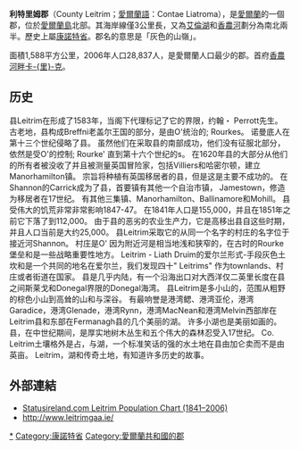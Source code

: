 {{Link style|time=2015-12-13T12:38:46+00:00}}
{{noteTA
|1=zh-hans:利特里姆;zh-hant:利特里姆;zh-tw:利特林;
}}

{{Infobox settlement
|name                   = 利特里姆郡
|other_name             = <small>''Contae Liatroma''</small>
|image_shield           = County Leitrim arms.svg
|image_map              = Island of Ireland location map Leitrim.svg
|coordinates_display    = inline,title
|coordinates_type       = dim:100000_region:IE
|latd                   = 54.117
|longd                  = -8.000
|area_total_km2         = 1588
|area_rank              = [[:en:List_of_Irish_counties_by_area|26th]]
|seat_type              = [[郡治|郡治]]
|seat                   = [[香農河畔卡里克|香農河畔卡里克]]
|blank_name_sec1        = {{tsl|en|Vehicle registration plates of Ireland|愛爾蘭車輛牌照|車輛牌照}}
|blank_info_sec1        = LM
|population_total       = 31798
|population_rank        = [[:en:List_of_Irish_counties_by_population|32nd]]
|population_as_of       = 2011
|government_type        = [[:en:Leitrim_County_Council|郡議會]]
|subdivision_type3      = 下議院
|subdivision_name3      = [[:en:Roscommon–South_Leitrim_(Dáil_Éireann_constituency)|羅斯康芒- 南利特里姆]]<br>[[:en:Sligo–North_Leitrim_(Dáil_Éireann_constituency)|斯萊戈- 北利特里姆]]
|subdivision_type4      = 歐盟議會
|subdivision_name4      = [[:en:North-West_(European_Parliament_constituency)|西北]]
|subdivision_type       = [[主權國家|國家]]
|subdivision_name       = [[愛爾蘭共和國|愛爾蘭]]
|subdivision_type1      = [[愛爾蘭省份|省份]]
|subdivision_name1      = [[康諾特省|康諾特]]
|website                = {{URL|www.leitrim.ie}}
}}
'''利特里姆郡'''（County Leitrim；[[愛爾蘭語|愛爾蘭語]]：Contae Liatroma），是[[愛爾蘭共和國|愛爾蘭]]的一個郡，位於[[愛爾蘭島|愛爾蘭島]]北部。其海岸線僅3公里長，又為[[艾倫湖|艾倫湖]]和[[香農河|香農河]]劃分為南北兩半。歷史上屬[[康諾特省|康諾特省]]。郡名的意思是「灰色的山嶺」。

面積1,588平方公里，2006年人口28,837人，是愛爾蘭人口最少的郡。首府[[香農河畔卡里克|香農河畔卡-{里}-克]]。

== 历史 ==
{{Unreferenced|段落|time=2012-09-29}}
县Leitrim在形成了1583年，当阁下代理标记了它的界限，约翰・ Perrott先生。 古老地，县构成Breffni老盖尔王国的部分，是由O'统治的; Rourkes。 诺曼底人在第十三个世纪侵略了县。 虽然他们在采取县的南部成功，他们没有征服北部分，依然是受O'的控制; Rourke' 直到第十六个世纪的s。 在1620年县的大部分从他们的所有者被没收了并且被测量英国冒险家，包括Villiers和哈密尔顿，建立Manorhamilton镇。 宗旨将种植有英国移居者的县，但是这是主要不成功的。 在Shannon的Carrick成为了县，首要镇有其他一个自治市镇， Jamestown，修造为移居者在17世纪。 有其他三集镇、Manorhamilton、Ballinamore和Mohill。 县受伟大的饥荒非常非常影响1847-47。 在1841年人口是155,000，并且在1851年之前它下落了到112,000。 由于县的恶劣的农业生产力，它是高移出县自这些时期，并且人口当前是大约25,000。 县Leitrim采取它的从同一个名字的村庄的名字位于接近河Shannon。 村庄是O' 因为附近河是相当地浅和狭窄的，在古时的Rourke堡垒和是一些战略重要性地方。 Leitrim - Liath Druim的爱尔兰形式-手段灰色土坎和是一个共同的地名在爱尔兰，我们发现四十" Leitrims" 作为townlands、村庄或者街道在国家。 县是几乎内陆，有一个沿海出口对大西洋仅二英里长度在县之间斯莱戈和Donegal界限的Donegal海湾。 县Leitrim是多小山的，范围从粗野的棕色小山到高耸的山和与深谷。 有最响誉是港湾鳃、港湾亚伦，港湾Garadice，港湾Glenade，港湾Rynn，港湾MacNean和港湾Melvin西部岸在Leitrim县和东部在Fermanagh县的几个美丽的湖。 许多小湖也是美丽如画的。 县，在中世纪期间，是厚实地树木丛生和五个伟大的森林忍受入17世纪。 Co. Leitrim土壤格外是占，与湖，一个标准笑话的强的水土地在县由加仑卖而不是由英亩。 Leitrim，湖和传奇土地，有知道许多历史的故事。
== 外部連結 ==
{{wikivoyage}}
* [https://web.archive.org/web/20081225002926/http://www.statusireland.com/statistics/population-statistics-for-ireland/16/Population-of-Leitrim.html Statusireland.com Leitrim Population Chart (1841–2006)]
* http://www.leitrimgaa.ie/ {{Wayback|url=http://www.leitrimgaa.ie/ |date=20201109234130 }}
{{愛爾蘭行政區劃}}
{{DEFAULTSORT:Leitrim}}
[[Category:利特里姆郡|*]]
[[Category:康諾特省|Category:康諾特省]]
[[Category:愛爾蘭共和國的郡|Category:愛爾蘭共和國的郡]]